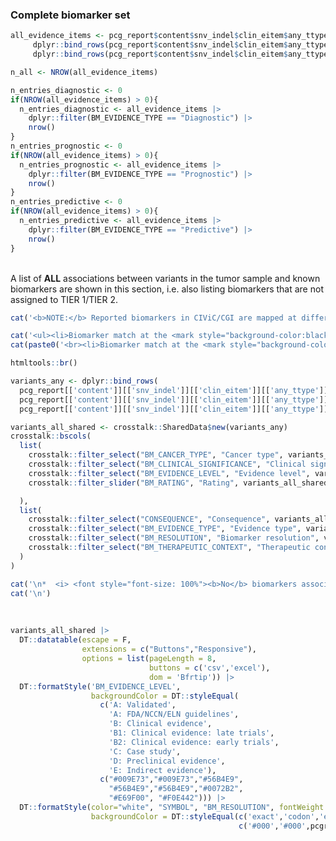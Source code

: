 ### Complete biomarker set 

```r

all_evidence_items <- pcg_report$content$snv_indel$clin_eitem$any_ttype$diagnostic$any |>
     dplyr::bind_rows(pcg_report$content$snv_indel$clin_eitem$any_ttype$prognostic$any) |>
     dplyr::bind_rows(pcg_report$content$snv_indel$clin_eitem$any_ttype$predictive$any)

n_all <- NROW(all_evidence_items)

n_entries_diagnostic <- 0
if(NROW(all_evidence_items) > 0){
  n_entries_diagnostic <- all_evidence_items |>
    dplyr::filter(BM_EVIDENCE_TYPE == "Diagnostic") |>
    nrow()
}
n_entries_prognostic <- 0
if(NROW(all_evidence_items) > 0){
  n_entries_prognostic <- all_evidence_items |>
    dplyr::filter(BM_EVIDENCE_TYPE == "Prognostic") |>
    nrow()
}
n_entries_predictive <- 0
if(NROW(all_evidence_items) > 0){
  n_entries_predictive <- all_evidence_items |>
    dplyr::filter(BM_EVIDENCE_TYPE == "Predictive") |>
    nrow()
}

```


<br>
A list of __ALL__ associations between variants in the tumor sample and known biomarkers are shown in this section, i.e. also listing biomarkers that are not assigned to TIER 1/TIER 2.
<br>

```r

cat('<b>NOTE:</b> Reported biomarkers in CIViC/CGI are mapped at different resolutions (i.e. filter <b>Biomarker resolution</b>). The accuracy of a match between variants in the tumor sample and the reported biomarkers will vary accordingly (highlighted by gene symbols with different color backgrounds):\n\n')

cat('<ul><li>Biomarker match at the <mark style="background-color:black; font-weight:bold; color:white">exact variant/codon level</mark></li>')
cat(paste0('<br><li>Biomarker match at the <mark style="background-color:', pcgrr::color_palette[['warning']][['values']][1],'; color:white; font-weight:bold">exon/gene level</mark></li></ul>\n'))

htmltools::br()
```



```r

variants_any <- dplyr::bind_rows(
  pcg_report[['content']][['snv_indel']][['clin_eitem']][['any_ttype']][['diagnostic']][['any']],
  pcg_report[['content']][['snv_indel']][['clin_eitem']][['any_ttype']][['predictive']][['any']],
  pcg_report[['content']][['snv_indel']][['clin_eitem']][['any_ttype']][['prognostic']][['any']])

variants_all_shared <- crosstalk::SharedData$new(variants_any)
crosstalk::bscols(
  list(
    crosstalk::filter_select("BM_CANCER_TYPE", "Cancer type", variants_all_shared, ~BM_CANCER_TYPE),
    crosstalk::filter_select("BM_CLINICAL_SIGNIFICANCE", "Clinical significance", variants_all_shared, ~BM_CLINICAL_SIGNIFICANCE),
    crosstalk::filter_select("BM_EVIDENCE_LEVEL", "Evidence level", variants_all_shared, ~BM_EVIDENCE_LEVEL),
    crosstalk::filter_slider("BM_RATING", "Rating", variants_all_shared, ~BM_RATING, min = 0, max = 5, step = 1, ticks = T)

  ),
  list(
    crosstalk::filter_select("CONSEQUENCE", "Consequence", variants_all_shared, ~CONSEQUENCE),
    crosstalk::filter_select("BM_EVIDENCE_TYPE", "Evidence type", variants_all_shared, ~BM_EVIDENCE_TYPE),
    crosstalk::filter_select("BM_RESOLUTION", "Biomarker resolution", variants_all_shared, ~BM_RESOLUTION),
    crosstalk::filter_select("BM_THERAPEUTIC_CONTEXT", "Therapeutic context", variants_all_shared, ~BM_THERAPEUTIC_CONTEXT)
  )
)


```


```r
cat('\n*  <i> <font style="font-size: 100%"><b>No</b> biomarkers associated with variants in the tumor sample.</i></font>', sep='\n')
cat('\n')
```

<br>

```r

variants_all_shared |>
  DT::datatable(escape = F, 
                extensions = c("Buttons","Responsive"), 
                options = list(pageLength = 8, 
                               buttons = c('csv','excel'), 
                               dom = 'Bfrtip')) |>
  DT::formatStyle('BM_EVIDENCE_LEVEL', 
                  backgroundColor = DT::styleEqual(
                    c('A: Validated',
                      'A: FDA/NCCN/ELN guidelines',
                      'B: Clinical evidence',
                      'B1: Clinical evidence: late trials',
                      'B2: Clinical evidence: early trials',
                      'C: Case study',
                      'D: Preclinical evidence',
                      'E: Indirect evidence'), 
                    c("#009E73","#009E73","#56B4E9", 
                      "#56B4E9","#56B4E9","#0072B2",
                      "#E69F00", "#F0E442"))) |>
  DT::formatStyle(color="white", "SYMBOL", "BM_RESOLUTION", fontWeight = 'bold', `text-align` = 'center',
                  backgroundColor = DT::styleEqual(c('exact','codon','exon','gene'), 
                                                   c('#000','#000',pcgrr::color_palette[['warning']][['values']][1], pcgrr::color_palette[['warning']][['values']][1])))

```

